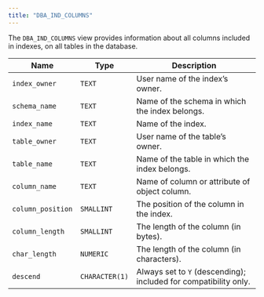 ```yaml
---
title: "DBA_IND_COLUMNS"
---
```


<div id="dba_ind_columns" class="registered_link"></div>

The `DBA_IND_COLUMNS` view provides information about all columns included in indexes, on all tables in the database.

| Name              | Type           | Description                                                      |
| ----------------- | -------------- | ---------------------------------------------------------------- |
| `index_owner`     | `TEXT`         | User name of the index’s owner.                                  |
| `schema_name`     | `TEXT`         | Name of the schema in which the index belongs.                   |
| `index_name`      | `TEXT`         | Name of the index.                                               |
| `table_owner`     | `TEXT`         | User name of the table’s owner.                                  |
| `table_name`      | `TEXT`         | Name of the table in which the index belongs.                    |
| `column_name`     | `TEXT`         | Name of column or attribute of object column.                    |
| `column_position` | `SMALLINT`     | The position of the column in the index.                         |
| `column_length`   | `SMALLINT`     | The length of the column (in bytes).                             |
| `char_length`     | `NUMERIC`      | The length of the column (in characters).                        |
| `descend`         | `CHARACTER(1)` | Always set to `Y` (descending); included for compatibility only. |
